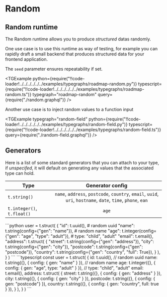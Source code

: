 
# Random

## Random runtime

The Random runtime allows you to produce _structured_ datas randomly.

One use case is to use this runtime as way of testing, for example you can rapidly draft a small backend that produces structured data for your frontend application.

The `seed` parameter ensures repeatability if set.

<TGExample
  python={require("!!code-loader!../../../../../../examples/typegraphs/roadmap-random.py")}
  typescript={require("!!code-loader!../../../../../../examples/typegraphs/roadmap-random.ts")}
  typegraph="roadmap-random"
  query={require("./random.graphql")}
/>

Another use case is to inject random values to a function input

<TGExample
  typegraph="random-field"
  python={require("!!code-loader!../../../../../../examples/typegraphs/random-field.py")}
  typescript={require("!!code-loader!../../../../../../examples/typegraphs/random-field.ts")}
  query={require("./random-field.graphql")}
/>

## Generators

Here is a list of some standard generators that you can attach to your type, if _unspecifed_, it will default on generating any values that the associated type can hold.

| Type                       |                                               Generator config                                               |
| -------------------------- | :----------------------------------------------------------------------------------------------------------: |
| `t.string()`               | `name`, `address`, `postcode`, `country`, `email`, `uuid`, `uri`, `hostname`, `date`, `time`, `phone`, `ean` |
| `t.integer()`, `t.float()` |                                                    `age`                                                     |

<SDKTabs>
    <TabItem value="python">
```python
user = t.struct(
    {
        "id": t.uuid(),  # random uuid
        "name": t.string(config={"gen": "name"}), # random name
        "age": t.integer(config={"gen": "age", "type": "adult"}), # type: "child", "adult"
        "email": t.email(),
        "address": t.struct(
            {
                "street": t.string(config={"gen": "address"}),
                "city": t.string(config={"gen": "city"}),
                "postcode": t.string(config={"gen": "postcode"}),
                "country": t.string(config={"gen": "country", "full": True}),
            }
        ),
    }
)
```
    </TabItem>
    <TabItem value="typescript">
```typescript
const user = t.struct(
    {
        id: t.uuid(),  // random uuid
        name: t.string({}, { config: { gen: "name" } }), // random name
        age: t.integer({}, { config: { gen: "age", type: "adult" } }), // type: "child", "adult"
        email: t.email(),
        address: t.struct(
            {
                street: t.string({}, { config: { gen: "address" } }),
                city: t.string({}, { config: { gen: "city" } }),
                postcode: t.string({}, { config: { gen: "postcode"} }),
                country: t.string({}, { config: { gen: "country", full: true } }),
            }
        ),
    }
)
```
    </TabItem>
</SDKTabs>
